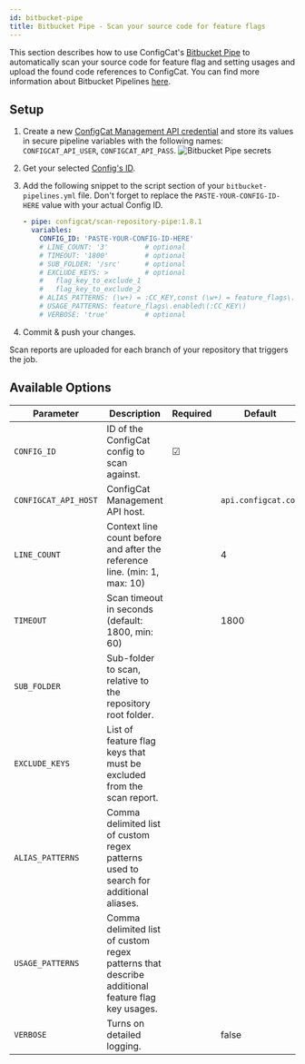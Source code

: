 ```yaml
---
id: bitbucket-pipe
title: Bitbucket Pipe - Scan your source code for feature flags
---
```


This section describes how to use ConfigCat's <a target="_blank" href="https://bitbucket.org/product/features/pipelines/integrations?p=configcat/scan-repository-pipe">Bitbucket Pipe</a>
to automatically scan your source code for feature flag and setting usages and upload the found code references to ConfigCat.
You can find more information about Bitbucket Pipelines <a target="_blank" href="https://bitbucket.org/product/features/pipelines">here</a>.

## Setup

1. Create a new <a target="_blank" href="https://app.configcat.com/my-account/public-api-credentials">ConfigCat Management API credential</a> and store its values in secure pipeline variables with the following names: `CONFIGCAT_API_USER`, `CONFIGCAT_API_PASS`.
   <img src="/docs/assets/cli/scan/pipe_secrets.png" alt="Bitbucket Pipe secrets" decoding="async" loading="lazy" />

2. Get your selected [Config's ID](overview.mdx#config-id).

3. Add the following snippet to the script section of your `bitbucket-pipelines.yml` file.
   Don't forget to replace the `PASTE-YOUR-CONFIG-ID-HERE` value with your actual Config ID.

   ```yaml
   - pipe: configcat/scan-repository-pipe:1.8.1
     variables:
       CONFIG_ID: 'PASTE-YOUR-CONFIG-ID-HERE'
       # LINE_COUNT: '3'         # optional
       # TIMEOUT: '1800'         # optional
       # SUB_FOLDER: '/src'      # optional
       # EXCLUDE_KEYS: >         # optional
       #   flag_key_to_exclude_1
       #   flag_key_to_exclude_2
       # ALIAS_PATTERNS: (\w+) = :CC_KEY,const (\w+) = feature_flags\.enabled\(:CC_KEY\)  # optional
       # USAGE_PATTERNS: feature_flags\.enabled\(:CC_KEY\)
       # VERBOSE: 'true'         # optional
   ```

4. Commit & push your changes.

Scan reports are uploaded for each branch of your repository that triggers the job.

## Available Options

| Parameter            | Description                                                               | Required | Default             |
| -------------------- | ------------------------------------------------------------------------- | -------- | ------------------- |
| `CONFIG_ID `         | ID of the ConfigCat config to scan against.                               | &#9745;  |                     |
| `CONFIGCAT_API_HOST` | ConfigCat Management API host.                                            |          | `api.configcat.com` |
| `LINE_COUNT`         | Context line count before and after the reference line. (min: 1, max: 10) |          | 4                   |
| `TIMEOUT`            | Scan timeout in seconds (default: 1800, min: 60)                          |          | 1800                |
| `SUB_FOLDER`         | Sub-folder to scan, relative to the repository root folder.               |          |                     |
| `EXCLUDE_KEYS`       | List of feature flag keys that must be excluded from the scan report.     |          |                     |
| `ALIAS_PATTERNS`     | Comma delimited list of custom regex patterns used to search for additional aliases. |   |                 |
| `USAGE_PATTERNS`     | Comma delimited list of custom regex patterns that describe additional feature flag key usages. |   |      |
| `VERBOSE`            | Turns on detailed logging.                                                |          | false               |
